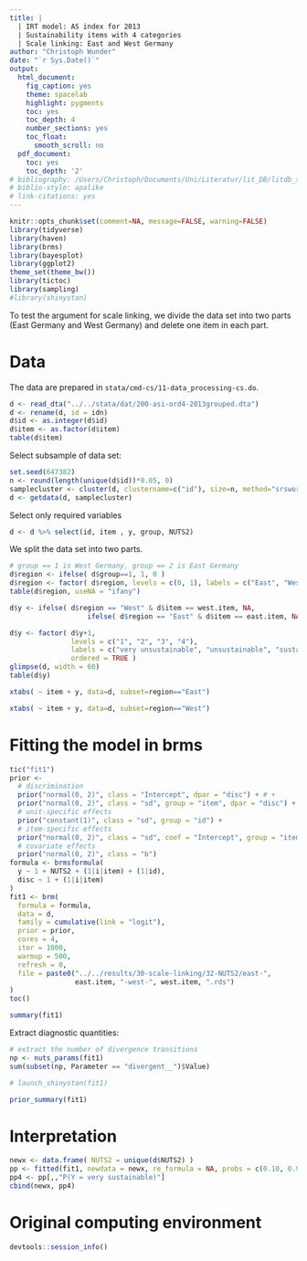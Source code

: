 ```yaml
---
title: |
  | IRT model: AS index for 2013
  | Sustainability items with 4 categories 
  | Scale linking: East and West Germany
author: "Christoph Wunder"
date: "`r Sys.Date()`"
output:
  html_document:
    fig_caption: yes
    theme: spacelab
    highlight: pygments
    toc: yes
    toc_depth: 4
    number_sections: yes
    toc_float:
      smooth_scroll: no
  pdf_document:
    toc: yes
    toc_depth: '2'
# bibliography: /Users/Christoph/Documents/Uni/Literatur/lit_DB/litdb_sp.bib
# biblio-style: apalike
# link-citations: yes
---
```


```r
knitr::opts_chunk$set(comment=NA, message=FALSE, warning=FALSE)
library(tidyverse)
library(haven)
library(brms)
library(bayesplot)
library(ggplot2)
theme_set(theme_bw())
library(tictoc)
library(sampling)
#library(shinystan)
```

To test the argument for scale linking, we divide the data set into two parts (East Germany and West Germany) and delete one item in each part. 


# Data

The data are prepared in `stata/cmd-cs/11-data_processing-cs.do`.

```r
d <- read_dta("../../stata/dat/200-asi-ord4-2013grouped.dta")
d <- rename(d, id = idn)
d$id <- as.integer(d$id)
d$item <- as.factor(d$item)
table(d$item)
```
Select subsample of data set:

```r
set.seed(647382)
n <- round(length(unique(d$id))*0.05, 0)
samplecluster <- cluster(d, clustername=c("id"), size=n, method="srswor")
d <- getdata(d, samplecluster)
```

Select only required variables

```r
d <- d %>% select(id, item , y, group, NUTS2)
```

We split the data set into two parts.

```r
# group == 1 is West Germany, group == 2 is East Germany
d$region <- ifelse( d$group==1, 1, 0 )
d$region <- factor( d$region, levels = c(0, 1), labels = c("East", "West") )
table(d$region, useNA = "ifany")
```
```r
d$y <- ifelse( d$region == "West" & d$item == west.item, NA,
                   ifelse( d$region == "East" & d$item == east.item, NA, d$y ))
```

```r
d$y <- factor( d$y+1, 
               levels = c("1", "2", "3", "4"), 
               labels = c("very unsustainable", "unsustainable", "sustainable", "very sustainable"),
               ordered = TRUE ) 
glimpse(d, width = 60)
table(d$y)
```

```r
xtabs( ~ item + y, data=d, subset=region=="East")
```

```r
xtabs( ~ item + y, data=d, subset=region=="West")
```


# Fitting the model in brms

```r
tic("fit1")
prior <-
  # discrimination
  prior("normal(0, 2)", class = "Intercept", dpar = "disc") + # +             # alpha
  prior("normal(0, 2)", class = "sd", group = "item", dpar = "disc") +    # sigma_alpha
  # unit-specific effects 
  prior("constant(1)", class = "sd", group = "id") +
  # item-specific effects 
  prior("normal(0, 2)", class = "sd", coef = "Intercept", group = "item") +
  # covariate effects 
  prior("normal(0, 2)", class = "b") 
formula <- brmsformula(
  y ~ 1 + NUTS2 + (1|i|item) + (1|id),
  disc ~ 1 + (1|i|item)
)
fit1 <- brm( 
  formula = formula,
  data = d,
  family = cumulative(link = "logit"),
  prior = prior,
  cores = 4,
  iter = 1000,
  warmup = 500,
  refresh = 0,
  file = paste0("../../results/30-scale-linking/32-NUTS2/east-", 
                east.item, "-west-", west.item, ".rds")
)
toc()
```

```r
summary(fit1)
```

Extract diagnostic quantities:

```r
# extract the number of divergence transitions
np <- nuts_params(fit1)
sum(subset(np, Parameter == "divergent__")$Value)
```

```r
# launch_shinystan(fit1)
```


```r
prior_summary(fit1)
```

# Interpretation

```r
newx <- data.frame( NUTS2 = unique(d$NUTS2) )
pp <- fitted(fit1, newdata = newx, re_formula = NA, probs = c(0.10, 0.90))
pp4 <- pp[,,"P(Y = very sustainable)"]
cbind(newx, pp4)
```

# Original computing environment {-}

```r
devtools::session_info()
```

